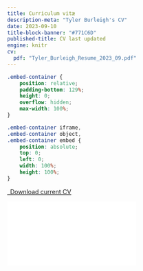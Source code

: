 ```yaml
---
title: Curriculum vitæ
description-meta: "Tyler Burleigh's CV"
date: 2023-09-10
title-block-banner: "#771C6D"
published-title: CV last updated
engine: knitr 
cv:
  pdf: "Tyler_Burleigh_Resume_2023_09.pdf"
---
```


```css
.embed-container {
    position: relative;
    padding-bottom: 129%;
    height: 0;
    overflow: hidden;
    max-width: 100%;
}

.embed-container iframe,
.embed-container object,
.embed-container embed {
    position: absolute;
    top: 0;
    left: 0;
    width: 100%;
    height: 100%;
}
```

```{=html}
<script>
  const newMeta = document.createElement("meta");
  newMeta.setAttribute("name", "robots");
  newMeta.setAttribute("content", "noindex,nofollow");
  document.head.appendChild(newMeta);
</script>
<p class="text-center">
  <a class="btn btn-primary btn-lg cv-download" href="`r rmarkdown::metadata$cv$pdf`" target="_blank">
    <i class="fa-solid fa-file-arrow-down"></i>&ensp;Download current CV
  </a>
</p>

<div class="embed-container">
  <iframe src="`r rmarkdown::metadata$cv$pdf`" style="border: 0.5px"></iframe>
</div>
```
